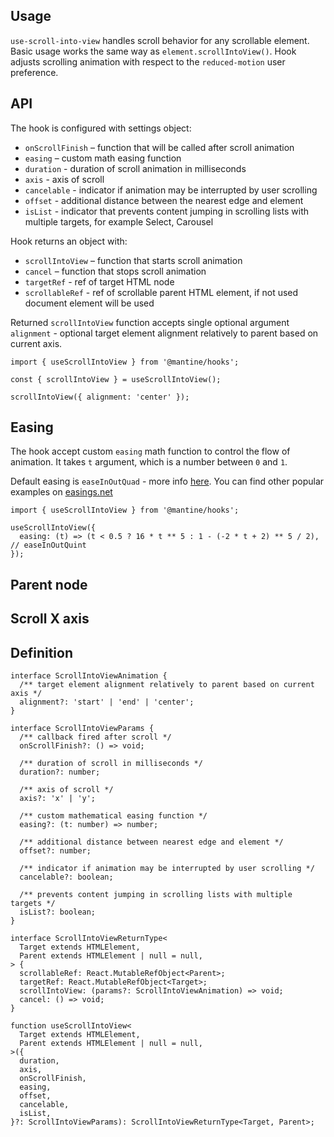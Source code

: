

## Usage

`use-scroll-into-view` handles scroll behavior for any scrollable element. Basic usage works the same way as `element.scrollIntoView()`.
Hook adjusts scrolling animation with respect to the `reduced-motion` user preference.

<Demo data={HooksDemos.useScrollIntoViewUsage} />

## API

The hook is configured with settings object:

- `onScrollFinish` – function that will be called after scroll animation
- `easing` – custom math easing function
- `duration` - duration of scroll animation in milliseconds
- `axis` - axis of scroll
- `cancelable` - indicator if animation may be interrupted by user scrolling
- `offset` - additional distance between the nearest edge and element
- `isList` - indicator that prevents content jumping in scrolling lists with multiple targets, for example Select, Carousel

Hook returns an object with:

- `scrollIntoView` – function that starts scroll animation
- `cancel` – function that stops scroll animation
- `targetRef` - ref of target HTML node
- `scrollableRef` - ref of scrollable parent HTML element, if not used document element will be used

Returned `scrollIntoView` function accepts single optional argument `alignment` - optional target element alignment relatively to parent based on current axis.

```tsx
import { useScrollIntoView } from '@mantine/hooks';

const { scrollIntoView } = useScrollIntoView();

scrollIntoView({ alignment: 'center' });
```

## Easing

The hook accept custom `easing` math function to control the flow of animation.
It takes `t` argument, which is a number between `0` and `1`.

Default easing is `easeInOutQuad` - more info [here](https://easings.net/#easeInOutQuad).
You can find other popular examples on [easings.net](https://easings.net/)

```tsx
import { useScrollIntoView } from '@mantine/hooks';

useScrollIntoView({
  easing: (t) => (t < 0.5 ? 16 * t ** 5 : 1 - (-2 * t + 2) ** 5 / 2), // easeInOutQuint
});
```

## Parent node

<Demo data={HooksDemos.useScrollIntoViewParent} />

## Scroll X axis

<Demo data={HooksDemos.useScrollIntoViewAxis} />

## Definition

```tsx
interface ScrollIntoViewAnimation {
  /** target element alignment relatively to parent based on current axis */
  alignment?: 'start' | 'end' | 'center';
}

interface ScrollIntoViewParams {
  /** callback fired after scroll */
  onScrollFinish?: () => void;

  /** duration of scroll in milliseconds */
  duration?: number;

  /** axis of scroll */
  axis?: 'x' | 'y';

  /** custom mathematical easing function */
  easing?: (t: number) => number;

  /** additional distance between nearest edge and element */
  offset?: number;

  /** indicator if animation may be interrupted by user scrolling */
  cancelable?: boolean;

  /** prevents content jumping in scrolling lists with multiple targets */
  isList?: boolean;
}

interface ScrollIntoViewReturnType<
  Target extends HTMLElement,
  Parent extends HTMLElement | null = null,
> {
  scrollableRef: React.MutableRefObject<Parent>;
  targetRef: React.MutableRefObject<Target>;
  scrollIntoView: (params?: ScrollIntoViewAnimation) => void;
  cancel: () => void;
}

function useScrollIntoView<
  Target extends HTMLElement,
  Parent extends HTMLElement | null = null,
>({
  duration,
  axis,
  onScrollFinish,
  easing,
  offset,
  cancelable,
  isList,
}?: ScrollIntoViewParams): ScrollIntoViewReturnType<Target, Parent>;
```
